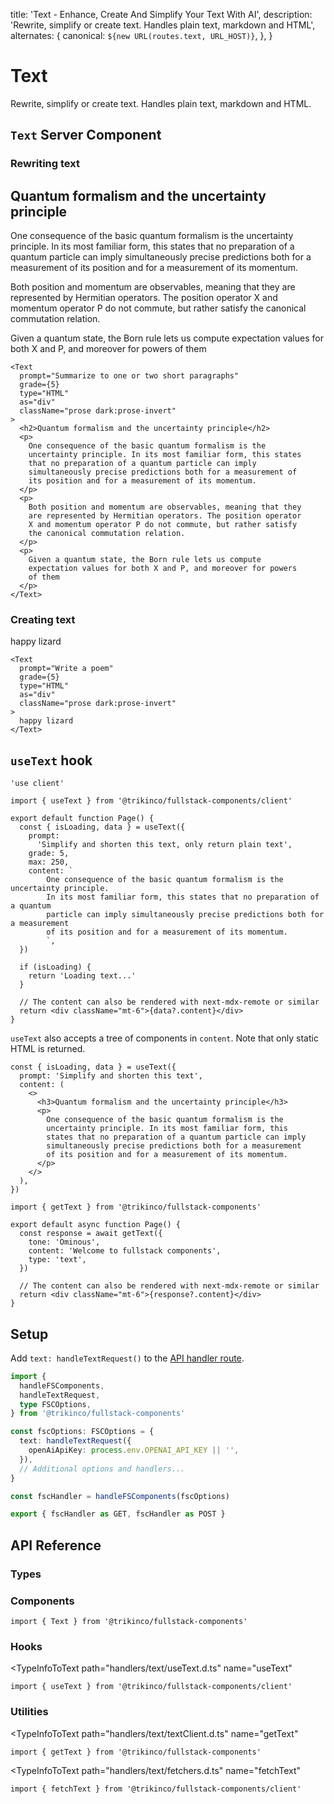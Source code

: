 
  title: 'Text - Enhance, Create And Simplify Your Text With AI',
  description:
    'Rewrite, simplify or create text. Handles plain text, markdown and HTML',
  alternates: {
    canonical: `${new URL(routes.text, URL_HOST)}`,
  },
}

# Text

Rewrite, simplify or create text. Handles plain text, markdown and HTML.

## `Text` Server Component

### Rewriting text

<Example isProse>
<Text
  prompt="Summarize to one or two short paragraphs"
  grade={5}
  type="HTML"
  as="div"
  className="prose dark:prose-invert"
>
  <h2>Quantum formalism and the uncertainty principle</h2>
  <p>
    One consequence of the basic quantum formalism is the
    uncertainty principle. In its most familiar form, this states
    that no preparation of a quantum particle can imply
    simultaneously precise predictions both for a measurement of its
    position and for a measurement of its momentum.
  </p>

  <p>
  Both position and momentum are observables, meaning that they are represented
  by Hermitian operators. The position operator X and momentum operator P do not
  commute, but rather satisfy the canonical commutation relation.
  </p>
  <p>Given a quantum state, the Born rule lets us compute expectation values for both X and P, and moreover for powers of them</p>
</Text>
</Example>

```tsx title="Text rewrite example"
<Text
  prompt="Summarize to one or two short paragraphs"
  grade={5}
  type="HTML"
  as="div"
  className="prose dark:prose-invert"
>
  <h2>Quantum formalism and the uncertainty principle</h2>
  <p>
    One consequence of the basic quantum formalism is the
    uncertainty principle. In its most familiar form, this states
    that no preparation of a quantum particle can imply
    simultaneously precise predictions both for a measurement of
    its position and for a measurement of its momentum.
  </p>
  <p>
    Both position and momentum are observables, meaning that they
    are represented by Hermitian operators. The position operator
    X and momentum operator P do not commute, but rather satisfy
    the canonical commutation relation.
  </p>
  <p>
    Given a quantum state, the Born rule lets us compute
    expectation values for both X and P, and moreover for powers
    of them
  </p>
</Text>
```

### Creating text

<Example>
  <Text
    prompt="Make this a longer poem that rhymes"
    type="text"
    as="div"
    className="prose dark:prose-invert"
  >
    happy lizard
  </Text>
</Example>

```tsx title="Text creation example"
<Text
  prompt="Write a poem"
  grade={5}
  type="HTML"
  as="div"
  className="prose dark:prose-invert"
>
  happy lizard
</Text>
```

## `useText` hook

```tsx
'use client'

import { useText } from '@trikinco/fullstack-components/client'

export default function Page() {
  const { isLoading, data } = useText({
    prompt:
      'Simplify and shorten this text, only return plain text',
    grade: 5,
    max: 250,
    content: `
        One consequence of the basic quantum formalism is the uncertainty principle.
        In its most familiar form, this states that no preparation of a quantum
        particle can imply simultaneously precise predictions both for a measurement
        of its position and for a measurement of its momentum.
        `,
  })

  if (isLoading) {
    return 'Loading text...'
  }

  // The content can also be rendered with next-mdx-remote or similar
  return <div className="mt-6">{data?.content}</div>
}
```

`useText` also accepts a tree of components in `content`. Note that only static HTML is returned.

```tsx title="useText with HTML"
const { isLoading, data } = useText({
  prompt: 'Simplify and shorten this text',
  content: (
    <>
      <h3>Quantum formalism and the uncertainty principle</h3>
      <p>
        One consequence of the basic quantum formalism is the
        uncertainty principle. In its most familiar form, this
        states that no preparation of a quantum particle can imply
        simultaneously precise predictions both for a measurement
        of its position and for a measurement of its momentum.
      </p>
    </>
  ),
})
```

```tsx title="Server Component"
import { getText } from '@trikinco/fullstack-components'

export default async function Page() {
  const response = await getText({
    tone: 'Ominous',
    content: 'Welcome to fullstack components',
    type: 'text',
  })

  // The content can also be rendered with next-mdx-remote or similar
  return <div className="mt-6">{response?.content}</div>
}
```

## Setup

Add `text: handleTextRequest()` to the [API handler route](/docs/get-started/#setup).

```ts title="app/api/fsutils/[...fscomponents]/route.ts"
import {
  handleFSComponents,
  handleTextRequest,
  type FSCOptions,
} from '@trikinco/fullstack-components'

const fscOptions: FSCOptions = {
  text: handleTextRequest({
    openAiApiKey: process.env.OPENAI_API_KEY || '',
  }),
  // Additional options and handlers...
}

const fscHandler = handleFSComponents(fscOptions)

export { fscHandler as GET, fscHandler as POST }
```

## API Reference

### Types

<TypeInfoToText
  path="handlers/text/models.d.ts"
  name="TextOptions"
  description="Text API handler route options."
/>

<TypeInfoToText
  path="handlers/text/models.d.ts"
  name="TextRequestBody"
  description="Text request body."
/>

<TypeInfoToText
  path="handlers/text/models.d.ts"
  name="TextResponse"
  description="Text response body."
/>

<TypeInfoToText
  path="chatGptService.d.ts"
  name="ChatGptCompletionResponse"
  description="The response body for `getText`."
/>

### Components

<TypeInfoToText path="components/Text.d.ts" name="TextProps" />

<TypeInfoToText path="components/Text.d.ts" name="Text">

```tsx
import { Text } from '@trikinco/fullstack-components'
```

</TypeInfoToText>

### Hooks

<TypeInfoToText
  path="handlers/text/useText.d.ts"
  name="useText"
>

```tsx
import { useText } from '@trikinco/fullstack-components/client'
```

</TypeInfoToText>

### Utilities

<TypeInfoToText
  path="handlers/text/textClient.d.ts"
  name="getText"
>

```tsx
import { getText } from '@trikinco/fullstack-components'
```

</TypeInfoToText>

<TypeInfoToText
  path="handlers/text/fetchers.d.ts"
  name="fetchText"
>

```tsx
import { fetchText } from '@trikinco/fullstack-components/client'
```

</TypeInfoToText>
